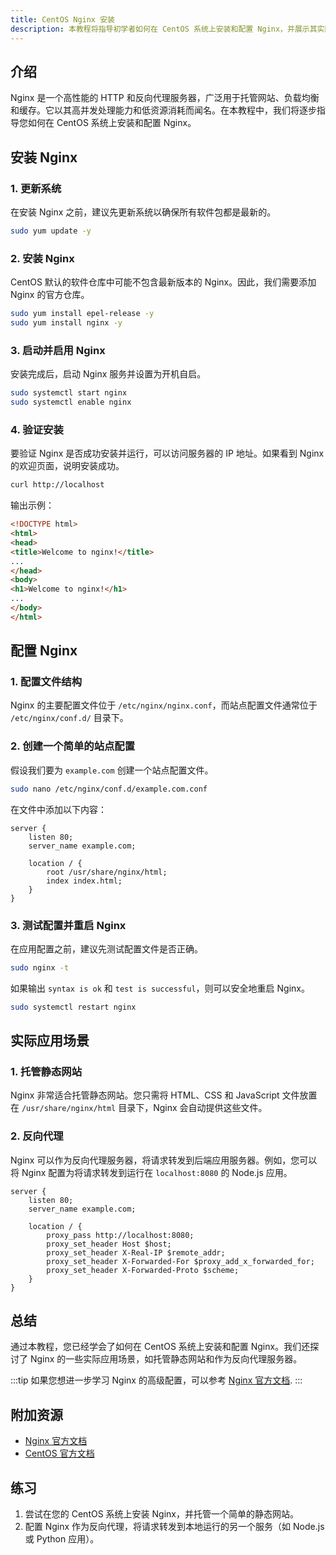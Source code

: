 ```yaml
---
title: CentOS Nginx 安装
description: 本教程将指导初学者如何在 CentOS 系统上安装和配置 Nginx，并展示其实际应用场景。
---
```


## 介绍

Nginx 是一个高性能的 HTTP 和反向代理服务器，广泛用于托管网站、负载均衡和缓存。它以其高并发处理能力和低资源消耗而闻名。在本教程中，我们将逐步指导您如何在 CentOS 系统上安装和配置 Nginx。

## 安装 Nginx

### 1. 更新系统

在安装 Nginx 之前，建议先更新系统以确保所有软件包都是最新的。

```bash
sudo yum update -y
```

### 2. 安装 Nginx

CentOS 默认的软件仓库中可能不包含最新版本的 Nginx。因此，我们需要添加 Nginx 的官方仓库。

```bash
sudo yum install epel-release -y
sudo yum install nginx -y
```

### 3. 启动并启用 Nginx

安装完成后，启动 Nginx 服务并设置为开机自启。

```bash
sudo systemctl start nginx
sudo systemctl enable nginx
```

### 4. 验证安装

要验证 Nginx 是否成功安装并运行，可以访问服务器的 IP 地址。如果看到 Nginx 的欢迎页面，说明安装成功。

```bash
curl http://localhost
```

输出示例：

```html
<!DOCTYPE html>
<html>
<head>
<title>Welcome to nginx!</title>
...
</head>
<body>
<h1>Welcome to nginx!</h1>
...
</body>
</html>
```

## 配置 Nginx

### 1. 配置文件结构

Nginx 的主要配置文件位于 `/etc/nginx/nginx.conf`，而站点配置文件通常位于 `/etc/nginx/conf.d/` 目录下。

### 2. 创建一个简单的站点配置

假设我们要为 `example.com` 创建一个站点配置文件。

```bash
sudo nano /etc/nginx/conf.d/example.com.conf
```

在文件中添加以下内容：

```nginx
server {
    listen 80;
    server_name example.com;

    location / {
        root /usr/share/nginx/html;
        index index.html;
    }
}
```

### 3. 测试配置并重启 Nginx

在应用配置之前，建议先测试配置文件是否正确。

```bash
sudo nginx -t
```

如果输出 `syntax is ok` 和 `test is successful`，则可以安全地重启 Nginx。

```bash
sudo systemctl restart nginx
```

## 实际应用场景

### 1. 托管静态网站

Nginx 非常适合托管静态网站。您只需将 HTML、CSS 和 JavaScript 文件放置在 `/usr/share/nginx/html` 目录下，Nginx 会自动提供这些文件。

### 2. 反向代理

Nginx 可以作为反向代理服务器，将请求转发到后端应用服务器。例如，您可以将 Nginx 配置为将请求转发到运行在 `localhost:8080` 的 Node.js 应用。

```nginx
server {
    listen 80;
    server_name example.com;

    location / {
        proxy_pass http://localhost:8080;
        proxy_set_header Host $host;
        proxy_set_header X-Real-IP $remote_addr;
        proxy_set_header X-Forwarded-For $proxy_add_x_forwarded_for;
        proxy_set_header X-Forwarded-Proto $scheme;
    }
}
```

## 总结

通过本教程，您已经学会了如何在 CentOS 系统上安装和配置 Nginx。我们还探讨了 Nginx 的一些实际应用场景，如托管静态网站和作为反向代理服务器。

:::tip
如果您想进一步学习 Nginx 的高级配置，可以参考 [Nginx 官方文档](https://nginx.org/en/docs/).
:::

## 附加资源

- [Nginx 官方文档](https://nginx.org/en/docs/)
- [CentOS 官方文档](https://www.centos.org/docs/)

## 练习

1. 尝试在您的 CentOS 系统上安装 Nginx，并托管一个简单的静态网站。
2. 配置 Nginx 作为反向代理，将请求转发到本地运行的另一个服务（如 Node.js 或 Python 应用）。